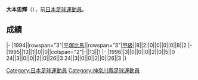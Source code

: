 {{Infobox football biography
|name=大本忠輝
|image=
|fullname=大本忠輝
|birth_date={{Birth date and age|1969|4|6}}
|cityofbirth=[[神奈川縣|神奈川縣]]
|countryofbirth=[[日本|日本]]
|position=[[前鋒_(足球)|前鋒]]
|currentclub=
|years=?-1996
|clubs=[[湘南比馬|平塚比馬]]
|caps(goals)=
|nationalyears=
|nationalteam=
|nationalcaps(goals)=
}}
'''大本忠輝'''（{{Bd|1969年|4月6日||}}），前[[日本|日本]][[足球|足球]][[運動員|運動員]]。

==成績==
{{Football player club statistics 1|YYN}}
{{Football player club statistics 2|JPN|YYN}}
|-
|1994||rowspan="3"|[[湘南比馬|平塚比馬]]||rowspan="3"|[[日本職業足球甲級聯賽|甲級]]||8||2||0||0||0||0||8||2
|-
|1995||13||1||0||0||colspan="2"|-||13||1
|-
|1996||3||0||0||0||2||0||5||0
{{Football player club statistics 3|1|JPN}}24||3||0||0||2||0||26||3
{{Football player club statistics 5}}24||3||0||0||2||0||26||3
|}

{{Japan-sport-bio-stub}}
{{Soccer-player-stub}}
[[Category:日本足球運動員|Category:日本足球運動員]]
[[Category:神奈川縣足球運動員|Category:神奈川縣足球運動員]]